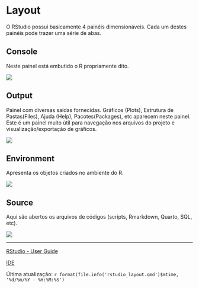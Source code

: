 # Layout

O RStudio possui basicamente 4 painéis dimensionáveis. Cada um destes painéis pode trazer uma série de abas.

## Console

Neste painel está embutido o R propriamente dito.

![](images/rstudio/console.PNG){fig-align="center"}

## Output

Painel com diversas saídas fornecidas. Gráficos (Plots), Estrutura de Pastas(Files), Ajuda (Help), Pacotes(Packages), etc aparecem neste painel. Este é um painel muito útil para navegação nos arquivos do projeto e visualização/exportação de gráficos.

![](images/rstudio/files.PNG){fig-align="center"}

## Environment

Apresenta os objetos criados no ambiente do R.

![](images/rstudio/environment.PNG){fig-align="center"}

## Source

Aqui são abertos os arquivos de códigos (scripts, Rmarkdown, Quarto, SQL, etc).

![](images/rstudio/source.PNG){fig-align="center"}


------------------------------------------------------------------------

[RStudio - User Guide](https://docs.posit.co/ide/user/)

[IDE](https://en.wikipedia.org/wiki/Integrated_development_environment)

Última atualização: `r format(file.info('rstudio_layout.qmd')$mtime, '%d/%m/%Y - %H:%M:%S')`
